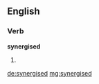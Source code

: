 ==English==

===Verb===
'''synergised'''

# {{past of|synergise}}

[[de:synergised]]
[[mg:synergised]]